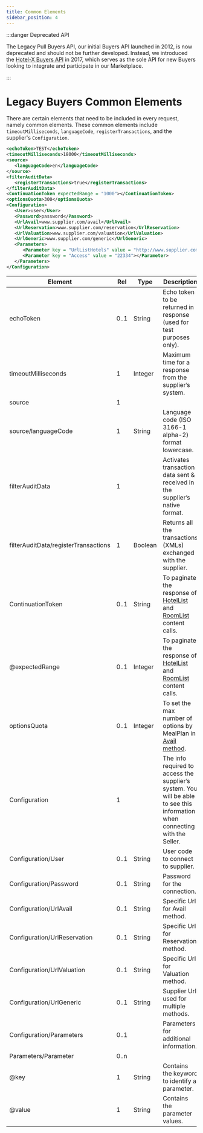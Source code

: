 ```yaml
---
title: Common Elements
sidebar_position: 4
---
```


:::danger Deprecated API

The Legacy Pull Buyers API, our initial Buyers API launched in 2012, is now deprecated and should not be further developed. Instead, we introduced the [Hotel-X Buyers API](/docs/apis/for-buyers/hotel-x-pull-buyers-api/quickstart) in 2017, which serves as the sole API for new Buyers looking to integrate and participate in our Marketplace.

:::

# Legacy Buyers Common Elements

There are certain elements that need to be included in every request, namely common elements. These common elements include `timeoutMilliseconds`, `languageCode`, `registerTransactions`, and the supplier's `Configuration`.

```xml
<echoToken>TEST</echoToken>
<timeoutMilliseconds>18000</timeoutMilliseconds>
<source>
   <languageCode>en</languageCode>
</source>
<filterAuditData>
   <registerTransactions>true</registerTransactions>
</filterAuditData>
<ContinuationToken expectedRange = "1000"></ContinuationToken>
<optionsQuota>300</optionsQuota>
<Configuration>
   <User>user</User>
   <Password>password</Password>
   <UrlAvail>www.supplier.com/avail</UrlAvail>
   <UrlReservation>www.supplier.com/reservation</UrlReservation>
   <UrlValuation>www.supplier.com/valuation</UrlValuation>
   <UrlGeneric>www.supplier.com/generic</UrlGeneric>
   <Parameters>
      <Parameter key = "UrlListHotels" value = "http://www.supplier.com/ListHotels"></Parameter>
      <Parameter key = "Access" value = "22334"></Parameter>
   </Parameters>
</Configuration>
```

| Element                                    | Rel  | Type    | Description                                                                 |
|--------------------------------------------|------|---------|-----------------------------------------------------------------------------|
| echoToken                                  | 0..1 | String  | Echo token to be returned in response (used for test purposes only).        |
| timeoutMilliseconds                        | 1    | Integer | Maximum time for a response from the supplier’s system.                     |
| source                                     | 1    |         |                                                                             |
| source/languageCode                        | 1    | String  | Language code (ISO 3166-1 alpha-2) format lowercase.                        |
| filterAuditData                            | 1    |         | Activates transaction data sent & received in the supplier’s native format. |
| filterAuditData/registerTransactions       | 1    | Boolean | Returns all the transactions (XMLs) exchanged with the supplier.            |
| ContinuationToken                          | 0..1 | String  | To paginate the response of [HotelList](../content/hotel-list#how-to-paginate-responses) and [RoomList](../content/room-list#how-to-paginate-responses) content calls.      |
| @expectedRange	                         | 0..1 | Integer | To paginate the response of [HotelList](../content/hotel-list#how-to-paginate-responses) and [RoomList](../content/room-list#how-to-paginate-responses) content calls.      |
| optionsQuota   	                         | 0..1 | Integer | To set the max number of options by MealPlan in [Avail method](../booking-flow/avail#how-to-set-options-returned-by-mealplan).                  |
| Configuration                              | 1    |         | The info required to access the supplier’s system. You will be able to see this information when connecting with the Seller.                          |
| Configuration/User                         | 0..1 | String  | User code to connect to supplier.                                           |
| Configuration/Password                     | 0..1 | String  | Password for the connection.                                                |
| Configuration/UrlAvail                     | 0..1 | String  | Specific Url for Avail method.                                              |
| Configuration/UrlReservation               | 0..1 | String  | Specific Url for Reservation method.                                        |
| Configuration/UrlValuation                 | 0..1 | String  | Specific Url for Valuation method.                                          |
| Configuration/UrlGeneric                   | 0..1 | String  | Supplier Url used for multiple methods.                                     |
| Configuration/Parameters                   | 0..1 |         | Parameters for additional information.                                      |
| Parameters/Parameter                       | 0..n |         |                                                                             |
| @key                                       | 1    | String  | Contains the keyword to identify a parameter.                            |
| @value                                     | 1    | String  | Contains the parameter values.                                              |

